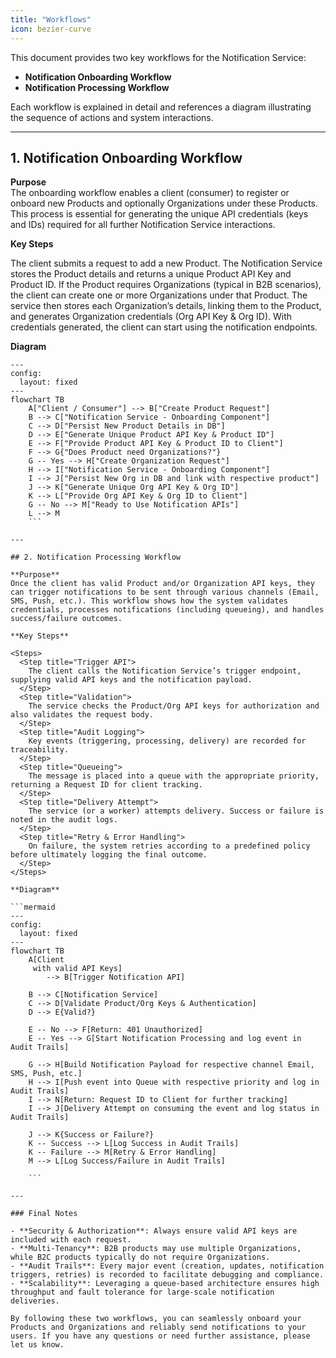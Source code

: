 ```yaml
---
title: "Workflows"
icon: bezier-curve
---
```


This document provides two key workflows for the Notification Service:

- **Notification Onboarding Workflow**  
- **Notification Processing Workflow**

Each workflow is explained in detail and references a diagram illustrating the sequence of actions and system interactions.

---

## 1. Notification Onboarding Workflow

**Purpose**  
The onboarding workflow enables a client (consumer) to register or onboard new Products and optionally Organizations under these Products. This process is essential for generating the unique API credentials (keys and IDs) required for all further Notification Service interactions.

**Key Steps**  

<Steps>
  <Step title="Create Product">
    The client submits a request to add a new Product.
  </Step>
  <Step title="Persist Product Data">
    The Notification Service stores the Product details and returns a unique Product API Key and Product ID.
  </Step>
  <Step title="Check for Organizations">
    If the Product requires Organizations (typical in B2B scenarios), the client can create one or more Organizations under that Product.
  </Step>
  <Step title="Organization Onboarding">
    The service then stores each Organization’s details, linking them to the Product, and generates Organization credentials (Org API Key & Org ID).
  </Step>
  <Step title="Ready to Use">
    With credentials generated, the client can start using the notification endpoints.
  </Step>
</Steps>

**Diagram**  

```mermaid
---
config:
  layout: fixed
---
flowchart TB
    A["Client / Consumer"] --> B["Create Product Request"]
    B --> C["Notification Service - Onboarding Component"]
    C --> D["Persist New Product Details in DB"]
    D --> E["Generate Unique Product API Key & Product ID"]
    E --> F["Provide Product API Key & Product ID to Client"]
    F --> G{"Does Product need Organizations?"}
    G -- Yes --> H["Create Organization Request"]
    H --> I["Notification Service - Onboarding Component"]
    I --> J["Persist New Org in DB and link with respective product"]
    J --> K["Generate Unique Org API Key & Org ID"]
    K --> L["Provide Org API Key & Org ID to Client"]
    G -- No --> M["Ready to Use Notification APIs"]
    L --> M
    ```

---

## 2. Notification Processing Workflow

**Purpose**  
Once the client has valid Product and/or Organization API keys, they can trigger notifications to be sent through various channels (Email, SMS, Push, etc.). This workflow shows how the system validates credentials, processes notifications (including queueing), and handles success/failure outcomes.

**Key Steps**  

<Steps>
  <Step title="Trigger API">
    The client calls the Notification Service’s trigger endpoint, supplying valid API keys and the notification payload.
  </Step>
  <Step title="Validation">
    The service checks the Product/Org API keys for authorization and also validates the request body.
  </Step>
  <Step title="Audit Logging">
    Key events (triggering, processing, delivery) are recorded for traceability.
  </Step>
  <Step title="Queueing">
    The message is placed into a queue with the appropriate priority, returning a Request ID for client tracking.
  </Step>
  <Step title="Delivery Attempt">
    The service (or a worker) attempts delivery. Success or failure is noted in the audit logs.
  </Step>
  <Step title="Retry & Error Handling">
    On failure, the system retries according to a predefined policy before ultimately logging the final outcome.
  </Step>
</Steps>

**Diagram**  

```mermaid
---
config:
  layout: fixed
---
flowchart TB
    A[Client 
     with valid API Keys] 
        --> B[Trigger Notification API]

    B --> C[Notification Service]
    C --> D[Validate Product/Org Keys & Authentication]
    D --> E{Valid?}

    E -- No --> F[Return: 401 Unauthorized]
    E -- Yes --> G[Start Notification Processing and log event in Audit Trails]

    G --> H[Build Notification Payload for respective channel Email, SMS, Push, etc.]
    H --> I[Push event into Queue with respective priority and log in Audit Trails]
    I --> N[Return: Request ID to Client for further tracking]
    I --> J[Delivery Attempt on consuming the event and log status in Audit Trails]

    J --> K{Success or Failure?}
    K -- Success --> L[Log Success in Audit Trails]
    K -- Failure --> M[Retry & Error Handling]
    M --> L[Log Success/Failure in Audit Trails]

    ```

---

### Final Notes

- **Security & Authorization**: Always ensure valid API keys are included with each request.  
- **Multi-Tenancy**: B2B products may use multiple Organizations, while B2C products typically do not require Organizations.  
- **Audit Trails**: Every major event (creation, updates, notification triggers, retries) is recorded to facilitate debugging and compliance.  
- **Scalability**: Leveraging a queue-based architecture ensures high throughput and fault tolerance for large-scale notification deliveries.

By following these two workflows, you can seamlessly onboard your Products and Organizations and reliably send notifications to your users. If you have any questions or need further assistance, please let us know.

